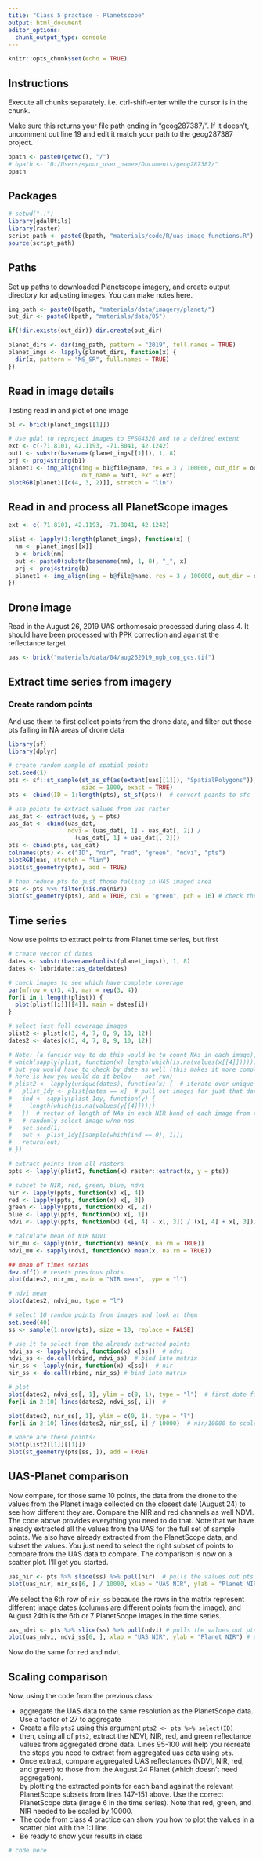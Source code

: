 ```yaml
---
title: "Class 5 practice - Planetscope"
output: html_document
editor_options: 
  chunk_output_type: console
---
```


```r
knitr::opts_chunk$set(echo = TRUE)
```


## Instructions
Execute all chunks separately. i.e. ctrl-shift-enter while the cursor is in the chunk. 

Make sure this returns your file path ending in "geog287387/". If it doesn't, uncomment out line 19 and edit it match your path to the geog287387 project.  
```r
bpath <- paste0(getwd(), "/")
# bpath <- "D:/Users/<your_user_name>/Documents/geog287387/"
bpath
```


## Packages
```r
# setwd("..")
library(gdalUtils)
library(raster)
script_path <- paste0(bpath, "materials/code/R/uas_image_functions.R")
source(script_path)
```

## Paths
Set up paths to downloaded Planetscope imagery, and create output directory for adjusting images. You can make notes here. 
```r
img_path <- paste0(bpath, "materials/data/imagery/planet/")
out_dir <- paste0(bpath, "materials/data/05")

if(!dir.exists(out_dir)) dir.create(out_dir)

planet_dirs <- dir(img_path, pattern = "2019", full.names = TRUE)
planet_imgs <- lapply(planet_dirs, function(x) {
  dir(x, pattern = "MS_SR", full.names = TRUE)
})
```

## Read in image details

Testing read in and plot of one image
```r
b1 <- brick(planet_imgs[[1]])

# Use gdal to reproject images to EPSG4326 and to a defined extent
ext <- c(-71.8101, 42.1193, -71.8041, 42.1242)
out1 <- substr(basename(planet_imgs[[1]]), 1, 8)
prj <- proj4string(b1)
planet1 <- img_align(img = b1@file@name, res = 3 / 100000, out_dir = out_dir, 
                     out_name = out1, ext = ext)
plotRGB(planet1[[c(4, 3, 2)]], stretch = "lin")
```

## Read in and process all PlanetScope images
```r
ext <- c(-71.8101, 42.1193, -71.8041, 42.1242)

plist <- lapply(1:length(planet_imgs), function(x) {
  nm <- planet_imgs[[x]]
  b <- brick(nm)
  out <- paste0(substr(basename(nm), 1, 8), "_", x)
  prj <- proj4string(b)
  planet1 <- img_align(img = b@file@name, res = 3 / 100000, out_dir = out_dir,                        out_name = out, ext = ext)
})
```

## Drone image
Read in the August 26, 2019 UAS orthomosaic processed during class 4. It should have been processed with PPK correction and against the reflectance target.  
```r
uas <- brick("materials/data/04/aug262019_ngb_cog_gcs.tif")
```

## Extract time series from imagery
### Create random points
And use them to first collect points from the drone data, and filter out those pts falling in NA areas of drone data
```r
library(sf)
library(dplyr)

# create random sample of spatial points
set.seed(1)
pts <- sf::st_sample(st_as_sf(as(extent(uas[[1]]), "SpatialPolygons")), 
                     size = 1000, exact = TRUE)
pts <- cbind(ID = 1:length(pts), st_sf(pts))  # convert points to sfc

# use points to extract values from uas raster
uas_dat <- extract(uas, y = pts)
uas_dat <- cbind(uas_dat, 
                 ndvi = (uas_dat[, 1] - uas_dat[, 2]) / 
                   (uas_dat[, 1] + uas_dat[, 2])) 
pts <- cbind(pts, uas_dat) 
colnames(pts) <- c("ID", "nir", "red", "green", "ndvi", "pts")
plotRGB(uas, stretch = "lin")
plot(st_geometry(pts), add = TRUE)

# then reduce pts to just those falling in UAS imaged area
pts <- pts %>% filter(!is.na(nir))
plot(st_geometry(pts), add = TRUE, col = "green", pch = 16) # check their distr

```

## Time series

Now use points to extract points from Planet time series, but first
```r
# create vector of dates
dates <- substr(basename(unlist(planet_imgs)), 1, 8)
dates <- lubridate::as_date(dates)

# check images to see which have complete coverage
par(mfrow = c(3, 4), mar = rep(3, 4))
for(i in 1:length(plist)) {
  plot(plist[[i]][[4]], main = dates[i])
}

# select just full coverage images
plist2 <- plist[c(3, 4, 7, 8, 9, 10, 12)]
dates2 <- dates[c(3, 4, 7, 8, 9, 10, 12)]

# Note: (a fancier way to do this would be to count NAs in each image), e.g. 
# which(sapply(plist, function(x) length(which(is.na(values(x[[4]]))))) == 0)
# but you would have to check by date as well (this makes it more complicated,
# here is how you would do it below -- not run)
# plist2 <- lapply(unique(dates), function(x) {  # iterate over unique dates
#   plist_1dy <- plist[dates == x]  # pull out images for just that date
#   ind <- sapply(plist_1dy, function(y) {
#     length(which(is.na(values(y[[4]]))))
#   })  # vector of length of NAs in each NIR band of each image from this date
#   # randomly select image w/no nas
#   set.seed(1)
#   out <- plist_1dy[[sample(which(ind == 0), 1)]]
#   return(out)
# })

# extract points from all rasters
ppts <- lapply(plist2, function(x) raster::extract(x, y = pts))

# subset to NIR, red, green, blue, ndvi
nir <- lapply(ppts, function(x) x[, 4])
red <- lapply(ppts, function(x) x[, 3])
green <- lapply(ppts, function(x) x[, 2])
blue <- lapply(ppts, function(x) x[, 1])
ndvi <- lapply(ppts, function(x) (x[, 4] - x[, 3]) / (x[, 4] + x[, 3]))

# calculate mean of NIR NDVI
nir_mu <- sapply(nir, function(x) mean(x, na.rm = TRUE))
ndvi_mu <- sapply(ndvi, function(x) mean(x, na.rm = TRUE))

## mean of times series
dev.off() # resets previous plots
plot(dates2, nir_mu, main = "NIR mean", type = "l")

# ndvi mean
plot(dates2, ndvi_mu, type = "l")

# select 10 random points from images and look at them
set.seed(40)
ss <- sample(1:nrow(pts), size = 10, replace = FALSE)

# use it to select from the already extracted points
ndvi_ss <- lapply(ndvi, function(x) x[ss])  # ndvi
ndvi_ss <- do.call(rbind, ndvi_ss)  # bind into matrix
nir_ss <- lapply(nir, function(x) x[ss])  # nir
nir_ss <- do.call(rbind, nir_ss) # bind into matrix

# plot
plot(dates2, ndvi_ss[, 1], ylim = c(0, 1), type = "l")  # first date first
for(i in 2:10) lines(dates2, ndvi_ss[, i])  # 

plot(dates2, nir_ss[, 1], ylim = c(0, 1), type = "l")
for(i in 2:10) lines(dates2, nir_ss[, i] / 10000)  # nir/10000 to scale to refl

# where are these points?
plot(plist2[[1]][[1]])
plot(st_geometry(pts[ss, ]), add = TRUE)
```

## UAS-Planet comparison
Now compare, for those same 10 points, the data from the drone to the values from the Planet image collected on the closest date (August 24) to see how different they are. Compare the NIR and red channels as well NDVI. The code above provides everything you need to do that. Note that we have already extracted all the values from the UAS for the full set of sample points. We also have already extracted from the PlanetScope data, and subset the values. You just need to select the right subset of points to compare from the UAS data to compare. The comparison is now on a scatter plot. I'll get you started.

```r
uas_nir <- pts %>% slice(ss) %>% pull(nir)  # pulls the values out pts for nir 
plot(uas_nir, nir_ss[6, ] / 10000, xlab = "UAS NIR", ylab = "Planet NIR") # plot
```

We select the 6th row of `nir_ss` because the rows in the matrix represent different image dates (columns are different points from the image), and August 24th is the 6th or 7 PlanetScope images in the time series. 


```r
uas_ndvi <- pts %>% slice(ss) %>% pull(ndvi) # pulls the values out pts for nir 
plot(uas_ndvi, ndvi_ss[6, ], xlab = "UAS NIR", ylab = "Planet NIR") # plot
```

Now do the same for red and ndvi. 

## Scaling comparison
Now, using the code from the previous class:

- aggregate the UAS data to the same resolution as the PlanetScope data. Use a factor of 27 to aggregate
- Create a file `pts2` using this argument `pts2 <- pts %>% select(ID)`
- then, using all of `pts2`, extract the NDVI, NIR, red, and green reflectance values from aggregated drone data. Lines 95-100 will help you recreate the steps you need to extract from aggregated uas data using `pts`. 
- Once extract, compare aggregated UAS reflectances (NDVI, NIR, red, and green) to those from the August 24 Planet (which doesn't need aggregation).  
by plotting the extracted points for each band against the relevant PlanetScope subsets from lines 147-151 above. Use the correct PlanetScope data (image 6 in the time series). Note that red, green, and NIR needed to be scaled by 10000. 
- The code from class 4 practice can show you how to plot the values in a scatter plot with the 1:1 line. 
- Be ready to show your results in class 
```r
# code here
```









